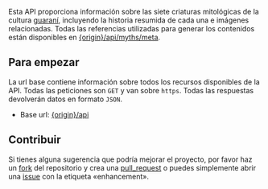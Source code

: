 
Esta API proporciona información sobre las siete criaturas mitológicas de la cultura [guaraní], incluyendo la historia resumida de cada una e imágenes relacionadas. Todas las referencias utilizadas para generar los contenidos están disponibles en [{origin}/api/myths/meta].

## Para empezar

La url base contiene información sobre todos los recursos disponibles de la API. Todas las peticiones son `GET` y van sobre `https`. Todas las respuestas devolverán datos en formato `JSON`.

- Base url: [{origin}/api]

## Contribuir

Si tienes alguna sugerencia que podría mejorar el proyecto, por favor haz un [fork] del repositorio y crea una [pull_request] o puedes simplemente abrir una [issue] con la etiqueta «enhancement».


<Demo />

[{origin}/api]: /api
[{origin}/api/myths/meta]: /api/myths/meta
[guaraní]: https://w.wiki/Er$J
[fork]: https://github.com/emrocode/guarani-myths-api/fork
[pull_request]: https://github.com/emrocode/guarani-myths-api/pulls
[issue]: https://github.com/emrocode/guarani-myths-api/issues
